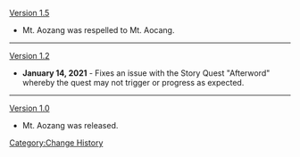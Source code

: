 [[Version 1.5]]
*Mt. Aozang was respelled to Mt. Aocang.
----
[[Version 1.2]]
*'''January 14, 2021''' - Fixes an issue with the Story Quest "Afterword" whereby the quest may not trigger or progress as expected.
----
[[Version 1.0]]
*Mt. Aozang was released.
<noinclude>[[Category:Change History]]</noinclude>